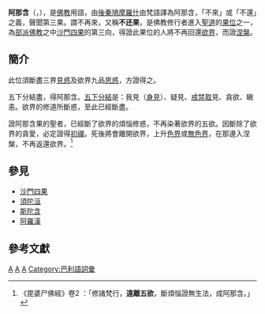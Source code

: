 {{佛教}}{{上座部佛教}}
'''阿那含'''（{{lang-sa|'''अनागामिन्''' }}，{{IAST|''Anāgāmin''}}），是[[佛教|佛教]]用語，由[[後秦|後秦]][[鳩摩羅什|鳩摩羅什]]由梵語譯為阿那含，「不來」或「不還」之義，聲聞第三果。謂不再來，又稱'''不还果'''，是佛教修行者進入[[聖道|聖道]]的[[果位|果位]]之一，為[[部派佛教|部派佛教]]之中[[沙門四果|沙門四果]]的第三向，得證此果位的人將不再回還[[欲界|欲界]]，而證[[涅槃|涅槃]]。

==簡介==
此位須斷盡三界[[見惑|見惑]]及欲界九品[[思惑|思惑]]，方證得之。

五下分結盡，得阿那含。[[五下分結|五下分結]]是：我見（[[身見|身見]]）、疑見、[[戒禁取|戒禁取]]見、貪欲、瞋恚。欲界的修道所斷惑，至此已經斷盡。

證阿那含果的聖者，已經斷了欲界的煩惱修惑，不再染著欲界的五欲。因斷除了欲界的貪愛，必定證得[[初禪|初禪]]。死後將會離開欲界，上升[[色界|色界]]或[[無色界|無色界]]，在那邊入涅槃，不再返還欲界。<ref>《毘婆尸佛經》卷2 ：「修諸梵行，'''遠離五欲'''，斷煩惱證無生法，成阿那含。」</ref>

==參見==
*[[沙門四果|沙門四果]]
*[[須陀洹|須陀洹]]
*[[斯陀含|斯陀含]]
*[[阿羅漢|阿羅漢]]

==參考文獻==
<references/>

{{wikisource|佛學大辭典/阿那含}}

[[Category:佛教術語|A]]
[[Category:上座部佛教|A]]
[[Category:梵语词汇|A]]
[[Category:巴利語詞彙|Category:巴利語詞彙]]